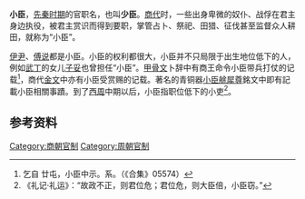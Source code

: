 {{expand|time=2014-07-09T07:08:21+00:00}}
'''小臣'''，[[先秦时期|先秦时期]]的官职名，也叫'''少臣'''。[[商代|商代]]时，一些出身卑微的奴仆、战俘在君主身边执役，被君主赏识而得到要职，掌管占卜、祭祀、田猎、征伐甚至监督众人耕田，就称为“小臣”。

[[伊尹|伊尹]]、[[傅说|傅说]]都是小臣。小臣的权利都很大，小臣并不只局限于出生地位低下的人，例如[[武丁|武丁]]的女儿[[子妥|子妥]]也曾担任“小臣”。[[甲骨文|甲骨文]]卜辞中有商王命令小臣带兵打仗的记载<ref>乞自 廿屯，小臣中示。系。（《合集》05574）</ref>，商代[[金文|金文]]中亦有小臣受赏赐的记载。著名的青铜器[[小臣艅犀尊|小臣艅犀尊]]銘文中即有記載小臣相關事蹟。到了[[西周|西周]]中期以后，小臣指职位低下的小吏<ref>《礼记·礼运》：“故政不正，则君位危；君位危，则大臣倍，小臣窃。” </ref>。

==参考资料==
<references/>

[[Category:商朝官制|Category:商朝官制]]
[[Category:周朝官制|Category:周朝官制]]